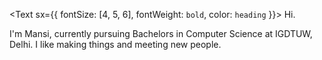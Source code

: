 <Text sx={{ fontSize: [4, 5, 6], fontWeight: `bold`, color: `heading` }}>
  Hi.
</Text>

I'm Mansi, currently pursuing Bachelors in Computer Science at IGDTUW, Delhi.
I like making things and meeting new people.